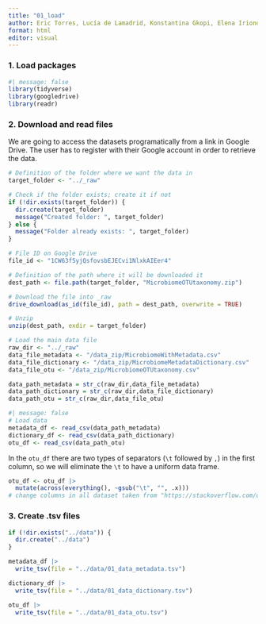 ```yaml
---
title: "01_load"
author: Eric Torres, Lucía de Lamadrid, Konstantina Gkopi, Elena Iriondo and Jorge Santiago
format: html
editor: visual
---
```


### 1. Load packages

```r
#| message: false 
library(tidyverse) 
library(googledrive)
library(readr)
```

### 2. Download and read files

We are going to access the datasets programatically from a link in Google Drive. The user has to register with their Google account in order to retrieve the data.

```r
# Definition of the folder where we want the data in
target_folder <- "../_raw"

# Check if the folder exists; create it if not
if (!dir.exists(target_folder)) {
  dir.create(target_folder)
  message("Created folder: ", target_folder)
} else {
  message("Folder already exists: ", target_folder)
}

# File ID on Google Drive
file_id <- "1CW63f5yjQsfovsbEJECvi1NlxkAIEer4"

# Definition of the path where it will be downloaded it
dest_path <- file.path(target_folder, "MicrobiomeOTUtaxonomy.zip")

# Download the file into _raw
drive_download(as_id(file_id), path = dest_path, overwrite = TRUE)

# Unzip 
unzip(dest_path, exdir = target_folder)
```

```r
# Load the main data file 
raw_dir <- "../_raw" 
data_file_metadata <- "/data_zip/MicrobiomeWithMetadata.csv" 
data_file_dictionary <- "/data_zip/MicrobiomeMetadataDictionary.csv" 
data_file_otu <- "/data_zip/MicrobiomeOTUtaxonomy.csv"  

data_path_metadata = str_c(raw_dir,data_file_metadata) 
data_path_dictionary = str_c(raw_dir,data_file_dictionary) 
data_path_otu = str_c(raw_dir,data_file_otu) 
```

```r
#| message: false  
# Load data 
metadata_df <- read_csv(data_path_metadata) 
dictionary_df <- read_csv(data_path_dictionary)
otu_df <- read_csv(data_path_otu)  
```

In the `otu_df` there are two types of separators (`\t` followed by `,`) in the first column, so we will eliminate the `\t` to have a uniform data frame.

```r
otu_df <- otu_df |> 
  mutate(across(everything(), ~gsub("\t", "", .x)))
# change columns in all dataset taken from "https://stackoverflow.com/questions/43456687/using-dplyr-gsub-on-many-columns"
```

### 3. Create .tsv files

```r
if (!dir.exists("../data")) {
  dir.create("../data")
}

metadata_df |> 
  write_tsv(file = "../data/01_data_metadata.tsv")

dictionary_df |> 
  write_tsv(file = "../data/01_data_dictionary.tsv")

otu_df |> 
  write_tsv(file = "../data/01_data_otu.tsv")
```
